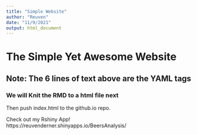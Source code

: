 ---
title: "Simple Website"
author: "Reuven"
date: "11/9/2021"
output: html_document
---

# The Simple Yet Awesome Website
## Note: The 6 lines of text above are the YAML tags
### We will Knit the RMD to a html file next 
Then push index.html to the github.io repo.

Check out my Rshiny App!
https://reuvenderner.shinyapps.io/BeersAnalysis/

